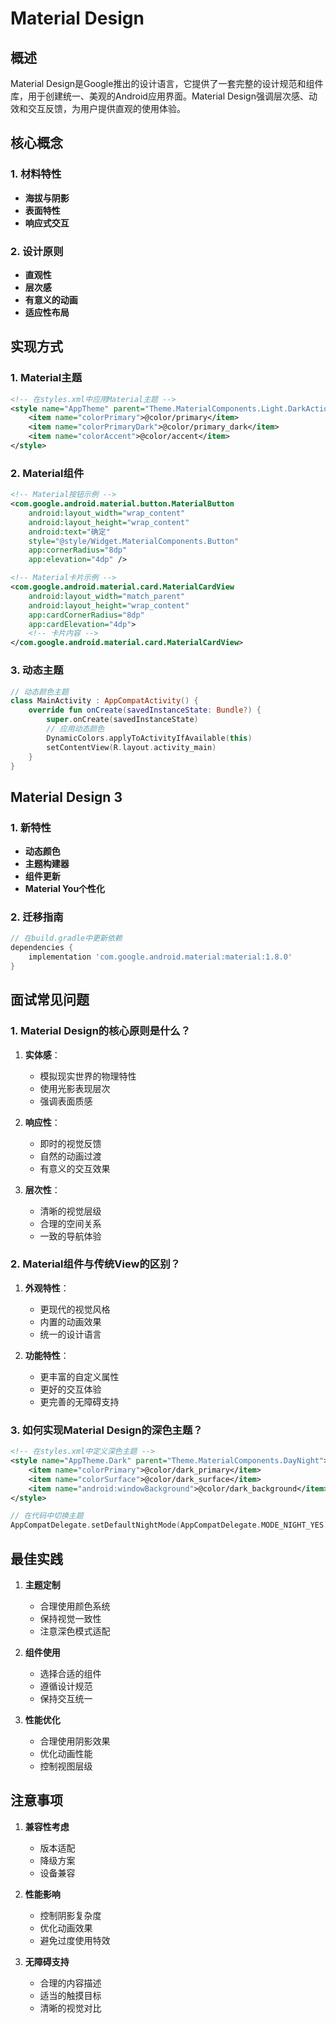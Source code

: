 # Material Design

## 概述
Material Design是Google推出的设计语言，它提供了一套完整的设计规范和组件库，用于创建统一、美观的Android应用界面。Material Design强调层次感、动效和交互反馈，为用户提供直观的使用体验。

## 核心概念

### 1. 材料特性
- **海拔与阴影**
- **表面特性**
- **响应式交互**

### 2. 设计原则
- **直观性**
- **层次感**
- **有意义的动画**
- **适应性布局**

## 实现方式

### 1. Material主题
```xml
<!-- 在styles.xml中应用Material主题 -->
<style name="AppTheme" parent="Theme.MaterialComponents.Light.DarkActionBar">
    <item name="colorPrimary">@color/primary</item>
    <item name="colorPrimaryDark">@color/primary_dark</item>
    <item name="colorAccent">@color/accent</item>
</style>
```

### 2. Material组件
```xml
<!-- Material按钮示例 -->
<com.google.android.material.button.MaterialButton
    android:layout_width="wrap_content"
    android:layout_height="wrap_content"
    android:text="确定"
    style="@style/Widget.MaterialComponents.Button"
    app:cornerRadius="8dp"
    app:elevation="4dp" />

<!-- Material卡片示例 -->
<com.google.android.material.card.MaterialCardView
    android:layout_width="match_parent"
    android:layout_height="wrap_content"
    app:cardCornerRadius="8dp"
    app:cardElevation="4dp">
    <!-- 卡片内容 -->
</com.google.android.material.card.MaterialCardView>
```

### 3. 动态主题
```kotlin
// 动态颜色主题
class MainActivity : AppCompatActivity() {
    override fun onCreate(savedInstanceState: Bundle?) {
        super.onCreate(savedInstanceState)
        // 应用动态颜色
        DynamicColors.applyToActivityIfAvailable(this)
        setContentView(R.layout.activity_main)
    }
}
```

## Material Design 3

### 1. 新特性
- **动态颜色**
- **主题构建器**
- **组件更新**
- **Material You个性化**

### 2. 迁移指南
```gradle
// 在build.gradle中更新依赖
dependencies {
    implementation 'com.google.android.material:material:1.8.0'
}
```

## 面试常见问题

### 1. Material Design的核心原则是什么？

1. **实体感**：
   - 模拟现实世界的物理特性
   - 使用光影表现层次
   - 强调表面质感

2. **响应性**：
   - 即时的视觉反馈
   - 自然的动画过渡
   - 有意义的交互效果

3. **层次性**：
   - 清晰的视觉层级
   - 合理的空间关系
   - 一致的导航体验

### 2. Material组件与传统View的区别？

1. **外观特性**：
   - 更现代的视觉风格
   - 内置的动画效果
   - 统一的设计语言

2. **功能特性**：
   - 更丰富的自定义属性
   - 更好的交互体验
   - 更完善的无障碍支持

### 3. 如何实现Material Design的深色主题？

```xml
<!-- 在styles.xml中定义深色主题 -->
<style name="AppTheme.Dark" parent="Theme.MaterialComponents.DayNight">
    <item name="colorPrimary">@color/dark_primary</item>
    <item name="colorSurface">@color/dark_surface</item>
    <item name="android:windowBackground">@color/dark_background</item>
</style>
```

```kotlin
// 在代码中切换主题
AppCompatDelegate.setDefaultNightMode(AppCompatDelegate.MODE_NIGHT_YES)
```

## 最佳实践

1. **主题定制**
   - 合理使用颜色系统
   - 保持视觉一致性
   - 注意深色模式适配

2. **组件使用**
   - 选择合适的组件
   - 遵循设计规范
   - 保持交互统一

3. **性能优化**
   - 合理使用阴影效果
   - 优化动画性能
   - 控制视图层级

## 注意事项

1. **兼容性考虑**
   - 版本适配
   - 降级方案
   - 设备兼容

2. **性能影响**
   - 控制阴影复杂度
   - 优化动画效果
   - 避免过度使用特效

3. **无障碍支持**
   - 合理的内容描述
   - 适当的触摸目标
   - 清晰的视觉对比